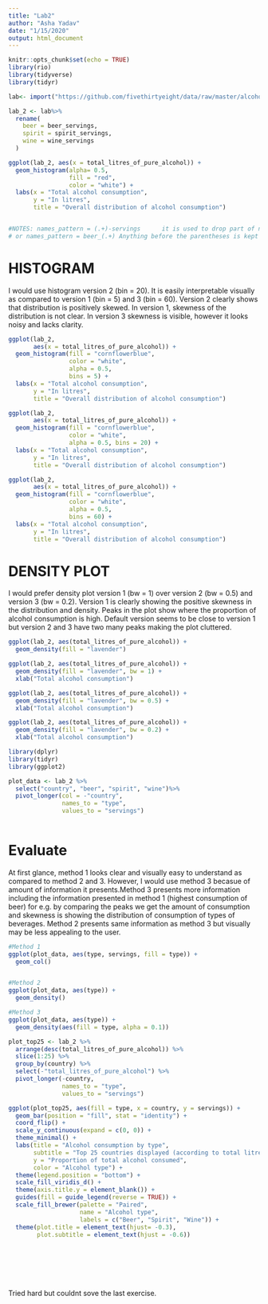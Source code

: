 ```yaml
---
title: "Lab2"
author: "Asha Yadav"
date: "1/15/2020"
output: html_document
---
```


```r
knitr::opts_chunk$set(echo = TRUE)
library(rio)
library(tidyverse)
library(tidyr)

```
```r
lab<- import("https://github.com/fivethirtyeight/data/raw/master/alcohol-consumption/drinks.csv")

lab_2 <- lab%>%
  rename(
    beer = beer_servings,
    spirit = spirit_servings,
    wine = wine_servings
  )
```


```r
ggplot(lab_2, aes(x = total_litres_of_pure_alcohol)) +
  geom_histogram(alpha= 0.5, 
                 fill = "red", 
                 color = "white") + 
  labs(x = "Total alcohol consumption", 
       y = "In litres", 
       title = "Overall distribution of alcohol consumption")


#NOTES: names_pattern = (.+)-servings      it is used to drop part of name in pivot_longer and pivot_wider.
# or names_pattern = beer_(.+) Anything before the parentheses is kept in the name and anything after the parentheses are dropped. 
```


# HISTOGRAM

I would use histogram version 2 (bin = 20). It is easily interpretable visually as compared to version 1 (bin = 5) and 3 (bin = 60). Version 2 clearly shows that distribution is positively skewed. In version 1, skewness of the distribution is not clear. In version 3 skewness is visible, however it looks noisy and lacks clarity.


```r
ggplot(lab_2, 
       aes(x = total_litres_of_pure_alcohol)) +
  geom_histogram(fill = "cornflowerblue", 
                 color = "white", 
                 alpha = 0.5, 
                 bins = 5) + 
  labs(x = "Total alcohol consumption", 
       y = "In litres", 
       title = "Overall distribution of alcohol consumption")

```


```r
ggplot(lab_2, 
       aes(x = total_litres_of_pure_alcohol)) +
  geom_histogram(fill = "cornflowerblue", 
                 color = "white", 
                 alpha = 0.5, bins = 20) + 
  labs(x = "Total alcohol consumption", 
       y = "In litres", 
       title = "Overall distribution of alcohol consumption")

```
```r
ggplot(lab_2, 
       aes(x = total_litres_of_pure_alcohol)) +
  geom_histogram(fill = "cornflowerblue", 
                 color = "white", 
                 alpha = 0.5, 
                 bins = 60) + 
  labs(x = "Total alcohol consumption", 
       y = "In litres", 
       title = "Overall distribution of alcohol consumption")
```

# DENSITY PLOT
I would prefer density plot version 1 (bw = 1) over version 2 (bw = 0.5) and version 3 (bw = 0.2). Version 1 is clearly showing the positive skewness in the distribution and density. Peaks in the plot show where the proportion of alcohol consumption is high. Default version seems to be close to version 1 but version 2 and 3 have two many peaks making the plot cluttered.  
```r
ggplot(lab_2, aes(total_litres_of_pure_alcohol)) +
  geom_density(fill = "lavender")
```
```r
ggplot(lab_2, aes(total_litres_of_pure_alcohol)) + 
  geom_density(fill = "lavender", bw = 1) + 
  xlab("Total alcohol consumption")

```

```r
ggplot(lab_2, aes(total_litres_of_pure_alcohol)) + 
  geom_density(fill = "lavender", bw = 0.5) + 
  xlab("Total alcohol consumption")
```
```r
ggplot(lab_2, aes(total_litres_of_pure_alcohol)) + 
  geom_density(fill = "lavender", bw = 0.2) + 
  xlab("Total alcohol consumption")
```


```r
library(dplyr)
library(tidyr)
library(ggplot2)

plot_data <- lab_2 %>% 
  select("country", "beer", "spirit", "wine")%>%
  pivot_longer(col = -"country",
               names_to = "type",
               values_to = "servings")
  
```
# Evaluate 

At first glance, method 1 looks clear and visually easy to understand as compared to method 2 and 3. However, I would use method 3 becasue of amount of information it presents.Method 3 presents more information including the information presented in method 1 (highest consumption of beer) for e.g. by comparing the peaks we get the amount of consumption and skewness is showing the distribution of consumption of types of beverages.
Method 2 presents same information as method 3 but visually may be less appealing to the user.
```r

#Method 1
ggplot(plot_data, aes(type, servings, fill = type)) +
  geom_col()


#Method 2
ggplot(plot_data, aes(type)) +
  geom_density()

#Method 3
ggplot(plot_data, aes(type)) +
  geom_density(aes(fill = type, alpha = 0.1))


```
```r

plot_top25 <- lab_2 %>% 
  arrange(desc(total_litres_of_pure_alcohol)) %>% 
  slice(1:25) %>% 
  group_by(country) %>% 
  select(-"total_litres_of_pure_alcohol") %>% 
  pivot_longer(-country, 
               names_to = "type",
               values_to = "servings")

ggplot(plot_top25, aes(fill = type, x = country, y = servings)) +
  geom_bar(position = "fill", stat = "identity") +
  coord_flip() +
  scale_y_continuous(expand = c(0, 0)) + 
  theme_minimal() + 
  labs(title = "Alcohol consumption by type",
       subtitle = "Top 25 countries displayed (according to total litres consumed)",
       y = "Proportion of total alcohol consumed",
       color = "Alcohol type") +
  theme(legend.position = "bottom") +
  scale_fill_viridis_d() +
  theme(axis.title.y = element_blank()) + 
  guides(fill = guide_legend(reverse = TRUE)) + 
  scale_fill_brewer(palette = "Paired", 
                    name = "Alcohol type", 
                    labels = c("Beer", "Spirit", "Wine")) + 
  theme(plot.title = element_text(hjust= -0.3),
        plot.subtitle = element_text(hjust = -0.6))
 
 



  

```

Tried hard but couldnt sove the last exercise.


